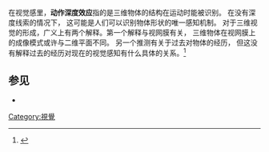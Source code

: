 {{cleanup-jargon|time=2012-09-09T20:21:58+00:00}}

在视觉感里，'''动作深度效应'''指的是三维物体的结构在运动时能被识别。 在没有深度线索的情况下， 这可能是人们可以识别物体形状的唯一感知机制。
对于三维视觉的形成，广义上有两个解释。第一个解释与视网膜有关， 三维物体在视网膜上的成像模式或许与二维平面不同。 另一个推测有关于过去对物体的经历， 但这没有解释过去的经历对现在的视觉感知有什么具体的关系。<ref name=FSMSDHR>{{cite journal|last=瓦拉赫|first=汉斯|coauthors=D.N. 奥康奈尔|title=动作深度效应|journal=实验心理学期刊|volume=45|issue=4|pages=1-2|url=http://myaccess.library.utoronto.ca/login?url=http://search.proquest.com.myaccess.library.utoronto.ca/docview/615265360?accountid=14771|accessdate=12 July 2012|date=1953年4月}}</ref>

==参见==
<references/>
* {{cite journal
  | author  = 瓦拉赫, H. & 奥康奈尔 D. N.
  | year    = 1953
  | title   = 视觉深度效应
  | journal = 实验心理学期刊
  | volume  = 45
  | pages   = 1-2
  | doi     = 10.1037/h0056880
  | pmid    = 13052853
  | issue   = 4
  }}

[[Category:視覺|Category:視覺]]